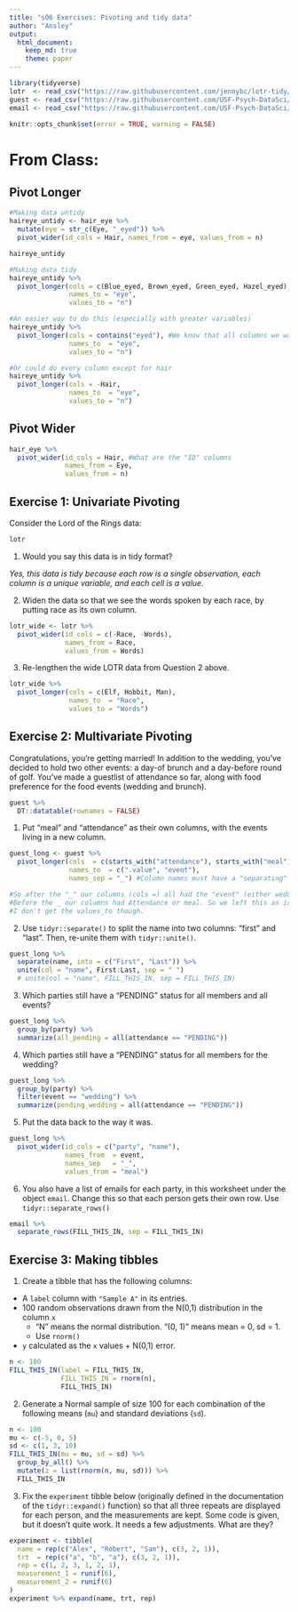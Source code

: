 ```yaml
---
title: "s06 Exercises: Pivoting and tidy data"
author: "Ansley"
output: 
  html_document:
    keep_md: true
    theme: paper
---
```


```r
library(tidyverse)
lotr  <- read_csv("https://raw.githubusercontent.com/jennybc/lotr-tidy/master/data/lotr_tidy.csv")
guest <- read_csv("https://raw.githubusercontent.com/USF-Psych-DataSci/Classroom/master/data/wedding/attend.csv")
email <- read_csv("https://raw.githubusercontent.com/USF-Psych-DataSci/Classroom/master/data/wedding/emails.csv")
```

<!---The following chunk allows errors when knitting--->

```r
knitr::opts_chunk$set(error = TRUE, warning = FALSE)
```

# From Class:

## Pivot Longer

```r
#Making data untidy
haireye_untidy <- hair_eye %>% 
  mutate(eye = str_c(Eye, "_eyed")) %>% 
  pivot_wider(id_cols = Hair, names_from = eye, values_from = n)

haireye_untidy

#Making data tidy
haireye_untidy %>% 
  pivot_longer(cols = c(Blue_eyed, Brown_eyed, Green_eyed, Hazel_eyed),
               names_to = "eye",
               values_to = "n")

#An easier way to do this (especially with greater variables)
haireye_untidy %>% 
  pivot_longer(cols = contains("eyed"), #We know that all columns we want to turn into a single column have "eyed" in their names. 
               names_to  = "eye",
               values_to = "n")

#Or could do every column except for hair
haireye_untidy %>% 
  pivot_longer(cols = -Hair,
               names_to  = "eye",
               values_to = "n")

```

## Pivot Wider

```r

hair_eye %>% 
  pivot_wider(id_cols = Hair, #What are the "ID" columns
              names_from = Eye, 
              values_from = n)

```



## Exercise 1: Univariate Pivoting

Consider the Lord of the Rings data:

```r
lotr
```

1. Would you say this data is in tidy format?

*Yes, this data is tidy because each row is a single observation, each column is a unique variable, and each cell is a value.*

   <!-- Describe why or why not in this space. -->

2. Widen the data so that we see the words spoken by each race, by putting race as its own column.

```r
lotr_wide <- lotr %>% 
  pivot_wider(id_cols = c(-Race, -Words), 
              names_from = Race, 
              values_from = Words)
```

3. Re-lengthen the wide LOTR data from Question 2 above.

```r
lotr_wide %>% 
  pivot_longer(cols = c(Elf, Hobbit, Man), 
               names_to  = "Race", 
               values_to = "Words")
```


## Exercise 2: Multivariate Pivoting

Congratulations, you're getting married! In addition to the wedding, you've 
decided to hold two other events: a day-of brunch and a day-before round of 
golf. You've made a guestlist of attendance so far, along with food preference 
for the food events (wedding and brunch).

```r
guest %>% 
  DT::datatable(rownames = FALSE)
```

1. Put "meal" and "attendance" as their own columns, with the events living in a new column.

```r
guest_long <- guest %>% 
  pivot_longer(cols  = c(starts_with("attendance"), starts_with("meal")),
               names_to  = c(".value", "event"),
               names_sep = "_") #Column names must have a "separating" character

#So after the "_" our columns (cols =) all had the "event" (either wedding, brunch, or golf). That's why the name of event comes *second*, (names_to) because the name of the event is after the _ in our column names. This creates a column named "event" with these values in it.
#Before the _ our columns had Attendance or meal. So we left this as is. This created the two columns named "attendance" and "meal" with these values in them.
#I don't get the values_to though.
```

2. Use `tidyr::separate()` to split the name into two columns: "first" and 
"last". Then, re-unite them with `tidyr::unite()`.

```r
guest_long %>% 
  separate(name, into = c("First", "Last")) %>% 
  unite(col = "name", First:Last, sep = " ")
  # unite(col = "name", FILL_THIS_IN, sep = FILL_THIS_IN)

```

3. Which parties still have a "PENDING" status for all members and all events?

```r
guest_long %>% 
  group_by(party) %>% 
  summarize(all_pending = all(attendance == "PENDING"))
```

4. Which parties still have a "PENDING" status for all members for the wedding?

```r
guest_long %>% 
  group_by(party) %>% 
  filter(event == "wedding") %>% 
  summarize(pending_wedding = all(attendance == "PENDING"))
```


5. Put the data back to the way it was.

```r
guest_long %>% 
  pivot_wider(id_cols = c("party", "name"), 
              names_from  = event, 
              names_sep   = "_", 
              values_from = "meal")
```

6. You also have a list of emails for each party, in this worksheet under the 
   object `email`. Change this so that each person gets their own row. 
   Use `tidyr::separate_rows()`

```r
email %>% 
  separate_rows(FILL_THIS_IN, sep = FILL_THIS_IN)
```


## Exercise 3: Making tibbles

1. Create a tibble that has the following columns:

- A `label` column with `"Sample A"` in its entries.
- 100 random observations drawn from the N(0,1) distribution in the column `x`
  - "N" means the normal distribution. "(0, 1)" means mean = 0, sd = 1.
  - Use `rnorm()`
- `y` calculated as the `x` values + N(0,1) error. 

```r
n <- 100
FILL_THIS_IN(label = FILL_THIS_IN,
             FILL_THIS_IN = rnorm(n),
             FILL_THIS_IN)
```


2. Generate a Normal sample of size 100 for each combination of the following 
means (`mu`) and standard deviations (`sd`).

```r
n <- 100
mu <- c(-5, 0, 5)
sd <- c(1, 3, 10)
FILL_THIS_IN(mu = mu, sd = sd) %>% 
  group_by_all() %>% 
  mutate(z = list(rnorm(n, mu, sd))) %>% 
  FILL_THIS_IN
```


3. Fix the `experiment` tibble below (originally defined in the documentation 
of the `tidyr::expand()` function) so that all three repeats are displayed for 
each person, and the measurements are kept. Some code is given, but it doesn't
quite work. It needs a few adjustments. What are they?

```r
experiment <- tibble(
  name = rep(c("Alex", "Robert", "Sam"), c(3, 2, 1)),
  trt  = rep(c("a", "b", "a"), c(3, 2, 1)),
  rep = c(1, 2, 3, 1, 2, 1),
  measurement_1 = runif(6),
  measurement_2 = runif(6)
)
experiment %>% expand(name, trt, rep)
```



